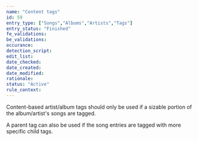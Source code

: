 ```yaml
---
name: "Content tags"
id: 59
entry_type: ["Songs","Albums","Artists","Tags"]
entry_status: "Finished"
fe_validations:
be_validations:
occurance:
detection_script:
edit_list:
date_checked:
date_created:
date_modified:
rationale:
status: "Active"
rule_context:
---
```

Content-based artist/album tags should only be used if a sizable portion of the album/artist's songs are tagged.

A parent tag can also be used if the song entries are tagged with more specific child tags.